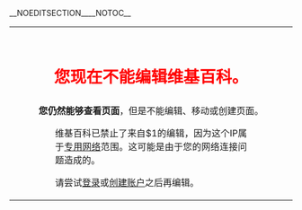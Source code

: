 __NOEDITSECTION____NOTOC__
{| id="mw-blocked-text" style="border:2px solid #000; width:100%; margin:0 auto 6px auto;"
|
<div style="width:100%; margin:auto; text-align:center;"><div style="font-size:180%; color:#ff0000;"><br>'''您现在不能编辑维基百科。'''</div>
'''您仍然能够查看页面'''，但是不能编辑、移动或创建页面。
</div>
<div style="margin:auto; width:70%;">
<div style="text-align:justify;">
维基百科已禁止了来自$1的编辑，因为这个IP属于[[专用网络|专用网络]]范围。这可能是由于您的网络连接问题造成的。

请尝试[[Special:UserLogin|登录]]或[[Special:CreateAccount|创建账户]]之后再编辑。
</div>
</div>
|}